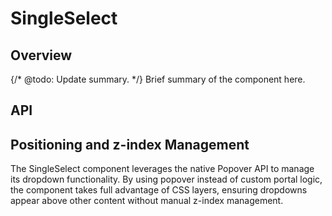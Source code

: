 
<Meta of={SingleSelectStories} />

# SingleSelect

<ResourceLinks
  sourceCode="https://github.com/cultureamp/kaizen-design-system/tree/main/packages/components/src/__alpha__/SingleSelect"
  figma=""
  designGuidelines=""
/>

<AlphaNotice />

<KAIOInstallation exportNames="SingleSelect" isAlpha />

## Overview

{/* @todo: Update summary. */}
Brief summary of the component here.

<Canvas of={SingleSelectStories.Playground} />
<Controls of={SingleSelectStories.Playground} />

## API

## Positioning and z-index Management

The SingleSelect component leverages the native Popover API to manage its dropdown functionality. By using popover instead of custom portal logic, the component takes full advantage of CSS layers, ensuring dropdowns appear above other content without manual z-index management.
